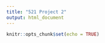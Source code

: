 ```yaml
---
title: "521 Project 2"
output: html_document
---
```


```r
knitr::opts_chunk$set(echo = TRUE)
```


```r

```

